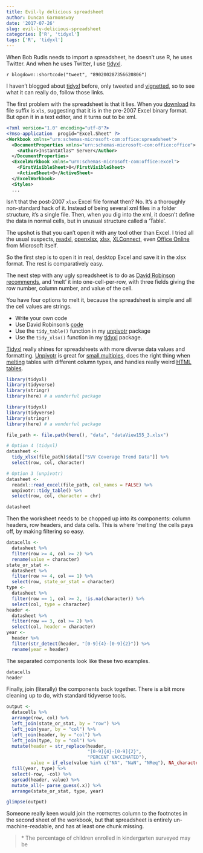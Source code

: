 ```yaml
---
title: Evil-ly delicious spreadsheet
author: Duncan Garmonsway
date: '2017-07-26'
slug: evil-ly-delicious-spreadsheet
categories: ['R', 'tidyxl']
tags: ['R', 'tidyxl']
---
```


When Bob Rudis needs to import a spreadsheet, he doesn't use R, he uses Twitter.
And when he uses Twitter, I use [tidyxl](https://nacnudus.github.io/tidyxl/).

`r blogdown::shortcode("tweet", "890200287356620806")`

I haven't blogged about [tidyxl](https://nacnudus.github.io/tidyxl/) before,
only tweeted and
[vignetted](https://nacnudus.github.io/unpivotr/articles/small-multiples.html),
so to see what it can really do, follow those links.

The first problem with the spreadsheet is that it lies.  When you
[download](https://t.co/xkfPqROO9E) its file suffix is `xls`, suggesting that it
is in the pre-2007 Excel binary format.  But open it in a text editor, and it
turns out to be xml.

```xml
<?xml version="1.0" encoding="utf-8"?>
<?mso-application  progid="Excel.Sheet" ?>
<Workbook xmlns="urn:schemas-microsoft-com:office:spreadsheet">
  <DocumentProperties xmlns="urn:schemas-microsoft-com:office:office">
    <Author>InstantAtlas™ Server</Author>
  </DocumentProperties>
  <ExcelWorkbook xmlns="urn:schemas-microsoft-com:office:excel">
    <FirstVisibleSheet>0</FirstVisibleSheet>
    <ActiveSheet>0</ActiveSheet>
  </ExcelWorkbook>
  <Styles>
  ...
```

Isn't that the post-2007 `xlsx` Excel file format then?  No.  It's a thoroughly
non-standard hack of it.  Instead of being several xml files in a folder
structure, it's a single file.  Then, when you dig into the xml, it doesn't
define the data in normal cells, but in unusual structure called a 'Table'.

The upshot is that you can't open it with any tool other than Excel.  I tried
all the usual suspects, [readxl](http://readxl.tidyverse.org/),
[openxlsx](https://github.com/awalker89/openxlsx),
[xlsx](https://cran.r-project.org/web/packages/xlsx/index.html),
[XLConnect](https://cran.r-project.org/web/packages/XLConnect/index.html), even
[Office
Online](https://products.office.com/en-gb/office-online/documents-spreadsheets-presentations-office-online) from Microsoft itself.

So the first step is to open it in real, desktop Excel and save it in the xlsx
format.  The rest is comparatively easy.

The next step with any ugly spreadsheet is to do as [David
Robinson](http://varianceexplained.org/about/)
[recommends](https://rpubs.com/dgrtwo/tidying-enron), and 'melt' it into
one-cell-per-row, with three fields giving the row number, column number, and
value of the cell.

You have four options to melt it, because the spreadsheet is simple and all the
cell values are strings.

* Write your own code
* Use David Robinson's [code](https://rpubs.com/dgrtwo/tidying-enron)
* Use the `tidy_table()` function in my
  [unpivotr](https://nacnudus.github.io/unpivotr/reference/tidy_table.html)
  package
* Use the `tidy_xlsx()` function in my
  [tidyxl](https://nacnudus.github.io/tidyxl/reference/tidy_xlsx.html) package.

[Tidyxl](https://nacnudus.github.io/tidyxl/reference/tidy_xlsx.html) really
shines for spreadsheets with more diverse data values and formatting.
[Unpivotr](https://nacnudus.github.io/unpivotr/reference/tidy_table.html) is
great for [small
multiples](https://nacnudus.github.io/unpivotr/articles/small-multiples.html),
does the right thing when
[melting](file:///home/nacnudus/R/unpivotr/docs/reference/tidy_table.html)
tables with different column types, and handles really weird [HTML
tables](file:///home/nacnudus/R/unpivotr/docs/articles/html.html).

```r
library(tidyxl)
library(tidyverse)
library(stringr)
library(here) # a wonderful package
```

```r
library(tidyxl)
library(tidyverse)
library(stringr)
library(here) # a wonderful package
```

```r
file_path <- file.path(here(), "data", "dataView155_3.xlsx")

# Option 4 (tidyxl)
datasheet <-
  tidy_xlsx(file_path)$data[["SVV Coverage Trend Data"]] %>%
  select(row, col, character)

# Option 3 (unpivotr)
datasheet <-
  readxl::read_excel(file_path, col_names = FALSE) %>%
  unpivotr::tidy_table() %>%
  select(row, col, character = chr)

datasheet
```

Then the worksheet needs to be chopped up into its components: column headers,
row headers, and data cells.  This is where 'melting' the cells pays off, by
making filtering so easy.

```r
datacells <-
  datasheet %>%
  filter(row >= 4, col >= 2) %>%
  rename(value = character)
state_or_stat <-
  datasheet %>%
  filter(row >= 4, col == 1) %>%
  select(row, state_or_stat = character)
type <-
  datasheet %>%
  filter(row == 1, col >= 2, !is.na(character)) %>%
  select(col, type = character)
header <-
  datasheet %>%
  filter(row == 3, col >= 2) %>%
  select(col, header = character)
year <-
  header %>%
  filter(str_detect(header, "[0-9]{4}-[0-9]{2}")) %>%
  rename(year = header)
```

The separated components look like these two examples.

```r
datacells
header
```

Finally, join (literally) the components back together.  There is a bit more
cleaning up to do, with standard tidyverse tools.

```r
output <-
  datacells %>%
  arrange(row, col) %>%
  left_join(state_or_stat, by = "row") %>%
  left_join(year, by = "col") %>%
  left_join(header, by = "col") %>%
  left_join(type, by = "col") %>%
  mutate(header = str_replace(header,
                              "[0-9]{4}-[0-9]{2}",
                              "PERCENT VACCINATED"),
         value = if_else(value %in% c("NA", "NaN", "NReq"), NA_character_, value)) %>%
  fill(year, type) %>%
  select(-row, -col) %>%
  spread(header, value) %>%
  mutate_all(~ parse_guess(.x)) %>%
  arrange(state_or_stat, type, year)

glimpse(output)
```

Someone really keen would join the `FOOTNOTES` column to the footnotes in the
second sheet of the workbook, but that spreadsheet is entirely
un-machine-readable, and has at least one chunk missing.

> \* The percentage of children enrolled in kindergarten surveyed may be
